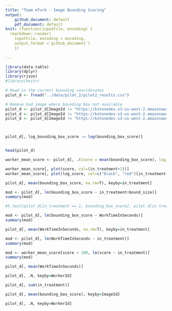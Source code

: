 ```yaml
---
title: "Team mTurk - Image Bounding Scoring"
output: 
    github_document: default
    pdf_document: default
knit: (function(inputFile, encoding) {
  rmarkdown::render(
    inputFile, encoding = encoding,
    output_format ='github_document')
    })
  
---
```


```r
library(data.table)
library(dplyr)
library(rjson)
#library(knitr)
```

```r
# Read in the correct bounding cooridinates
pilot_d <- fread("../data/pilot_2/pilot2_results.csv")

# Remove bad image where bounding box not available
pilot_d <- pilot_d[ImageId != "https://kstonedev.s3-us-west-2.amazonaws.com/W241/openimages/104b3a47edc67285.jpg",]
pilot_d <- pilot_d[ImageId != "https://kstonedev.s3-us-west-2.amazonaws.com/W241/openimages/1002f337f91b7932.jpg",]
pilot_d <- pilot_d[ImageId != "https://kstonedev.s3-us-west-2.amazonaws.com/W241/openimages/1271622877a21c47.jpg",]



pilot_d[, log_bounding_box_score := log(bounding_box_score)]


head(pilot_d)
```

```r
worker_mean_score <- pilot_d[, .(score = mean(bounding_box_score), log_score = mean(log_bounding_box_score), in_treatment = as.integer(median(in_treatment))), keyby=WorkerId]

worker_mean_score[, plot(score, col=(in_treatment+1))]
worker_mean_score[, plot(log_score, col=c("black", "red")[in_treatment+1])]

```

```r
pilot_d[, mean(bounding_box_score, na.rm=T), keyby=in_treatment]

mod <- pilot_d[, lm(bounding_box_score ~ in_treatment+bound_size)]
summary(mod)

#t.test(pilot_d[in_treatment == 1, bounding_box_score], pilot_d[in_treatment == 0, bounding_box_score])

```

```r
mod <- pilot_d[, lm(bounding_box_score ~ WorkTimeInSeconds)]
summary(mod)
```

```r
pilot_d[, mean(WorkTimeInSeconds, na.rm=T), keyby=in_treatment]

mod <- pilot_d[, lm(WorkTimeInSeconds ~ in_treatment)]
summary(mod)

```


```r
mod <- worker_mean_score[score < 100, lm(score ~ in_treatment)]
summary(mod)
```


```r
pilot_d[, mean(WorkTimeInSeconds)]
```



```r
pilot_d[, .N, keyby=WorkerId]
```

```r

pilot_d[, sum(in_treatment)]
```

```r

pilot_d[, mean(bounding_box_score), keyby=ImageId]
```


```r
pilot_d[, .N, keyby=WorkerId]

```



